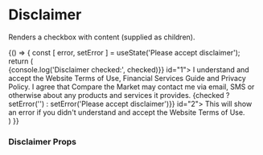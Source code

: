 
<Meta title="Components/Disclaimer" component={Disclaimer} />

# Disclaimer

Renders a checkbox with content (supplied as children).

<Preview>
  <Story name="disclaimer">
    {() => {
      const [ error, setError ] = useState('Please accept disclaimer');
      return (
        <div style={{ padding: '2%' }}>
          <Container>
         <Row>
             <Disclaimer handleChange={(checked) => {console.log('Disclaimer checked:', checked)}} id="1">
                 I understand and accept the <Link href="http://www.comparethemarket.com.au" target="_blank">Website Terms of Use</Link>, Financial Services Guide and Privacy Policy.
                 I agree that Compare the Market may contact me via email, SMS or otherwise about any products and services it provides.
             </Disclaimer>
         </Row>
         <Row>
             <Disclaimer validationMessage={error} handleChange={(checked) => {checked ? setError('') : setError('Please accept disclaimer')}} id="2">
                 This will show an error if you didn't understand and accept the <Link href="http://www.comparethemarket.com.au" target="_blank">Website Terms of Use</Link>.
             </Disclaimer>
         </Row>
          </Container>
        </div>
      )
    }}
  </Story>
</Preview>

### Disclaimer Props

<Props of={Disclaimer} />
